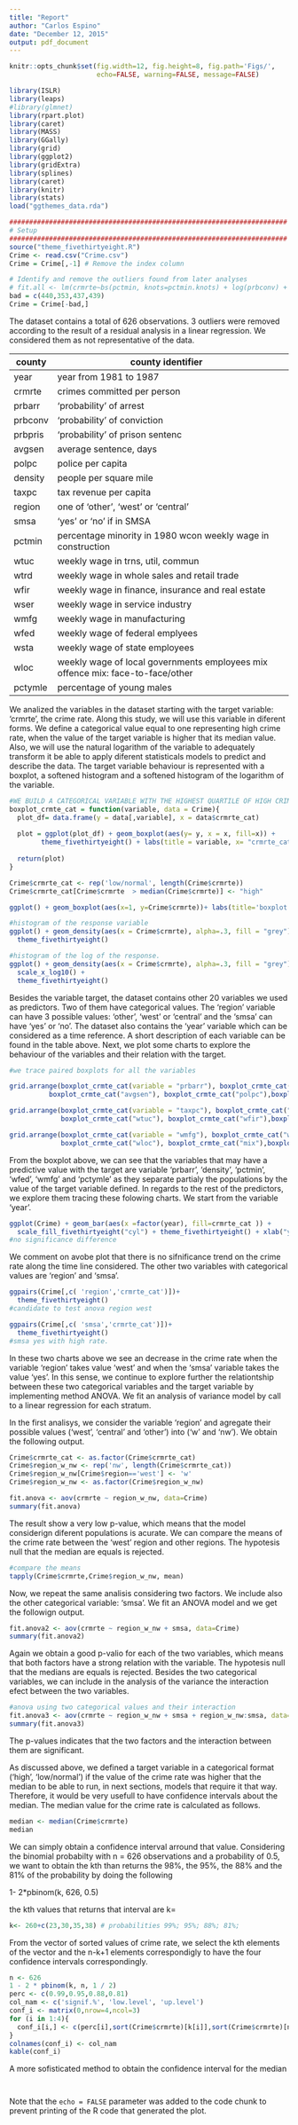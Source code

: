 ```yaml
---
title: "Report"
author: "Carlos Espino"
date: "December 12, 2015"
output: pdf_document
---
```

```r
knitr::opts_chunk$set(fig.width=12, fig.height=8, fig.path='Figs/',
                      echo=FALSE, warning=FALSE, message=FALSE)
```

\section{Introduction}

\section{Dataset}

```r
library(ISLR)
library(leaps)
#library(glmnet)
library(rpart.plot)
library(caret)
library(MASS)
library(GGally)
library(grid)
library(ggplot2)
library(gridExtra)
library(splines)
library(caret)
library(knitr)
library(stats)
load("ggthemes_data.rda")

######################################################################
# Setup
######################################################################
source("theme_fivethirtyeight.R")
Crime <- read.csv("Crime.csv")
Crime = Crime[,-1] # Remove the index column

# Identify and remove the outliers found from later analyses
# fit.all <- lm(crmrte~bs(pctmin, knots=pctmin.knots) + log(prbconv) + log(polpc) + prbarr + density:county + prbarr:prbpris + pctmin:polpc + polpc:wfed + density:pctmin + density:pctymle + taxpc:wfed + region:wsta, data=Crime)
bad = c(440,353,437,439)
Crime = Crime[-bad,]
```

The dataset contains a total of 626 observations. 3 outliers were removed according to the result of a residual analysis in a linear regression. We considered them as not representative of the data. 

| county   | county identifier                                                              |   |
|----------|--------------------------------------------------------------------------------|---|
| year     | year from 1981 to 1987                                                         |   |
| crmrte   | crimes committed per person                                                    |   |
| prbarr   | 'probability' of arrest                                                        |   |
| prbconv  | 'probability' of conviction                                                    |   |
| prbpris  | 'probability' of prison sentenc                                                |   |
| avgsen   | average sentence, days                                                         |   |
| polpc    | police per capita                                                              |   |
| density  | people per square mile                                                         |   |
| taxpc    | tax revenue per capita                                                         |   |
| region   | one of 'other', 'west' or 'central'                                            |   |
| smsa     | 'yes' or 'no' if in SMSA                                                       |   |
| pctmin   | percentage minority in 1980 wcon weekly wage in construction                   |   |
| wtuc     | weekly wage in trns, util, commun                                              |   |
| wtrd     | weekly wage in whole sales and retail trade                                    |   |
| wfir     | weekly wage in finance, insurance and real estate                              |   |
| wser     | weekly wage in service industry                                                |   |
| wmfg     | weekly wage in manufacturing                                                   |   |
| wfed     | weekly wage of federal emplyees                                                |   |
| wsta     | weekly wage of state employees                                                 |   |
| wloc     | weekly wage of local governments employees mix offence mix: face-to-face/other |   |
| pctymle  | percentage of young males                                                      |   |

We analized the variables in the dataset starting with the target variable: 'crmrte', the crime rate. Along this study, we will use this variable in diferent forms. We define a categorical value equal to one representing high crime rate, when the value of the target variable is higher that its median value. Also, we will use the natural logarithm of the variable to adequately transform it be able to apply diferent statisticals models to predict and describe the data. The target variable behaviour is represented with a boxplot, a softened histogram and a softened histogram of the logarithm of the variable.

```r
#WE BUILD A CATEGORICAL VARIABLE WITH THE HIGHEST QUARTILE OF HIGH CRIME RATE
boxplot_crmte_cat = function(variable, data = Crime){
  plot_df= data.frame(y = data[,variable], x = data$crmrte_cat)
  
  plot = ggplot(plot_df) + geom_boxplot(aes(y= y, x = x, fill=x)) + 
        theme_fivethirtyeight() + labs(title = variable, x= "crmrte_cat", y = variable )
  
  return(plot)
}

Crime$crmrte_cat <- rep('low/normal', length(Crime$crmrte))
Crime$crmrte_cat[Crime$crmrte  > median(Crime$crmrte)] <- "high"

ggplot() + geom_boxplot(aes(x=1, y=Crime$crmrte))+ labs(title='boxplot - crime rate')

#histogram of the response variable
ggplot() + geom_density(aes(x = Crime$crmrte), alpha=.3, fill = "grey") + xlab("Crimes per person") +
  theme_fivethirtyeight()

#histogram of the log of the response.
ggplot() + geom_density(aes(x = Crime$crmrte), alpha=.3, fill = "grey") + xlab("log(Crimes per person)") +
  scale_x_log10() +
  theme_fivethirtyeight()
```

Besides the variable target, the dataset contains other 20 variables we used as predictors. Two of them have categorical values. The 'region' variable can have 3 possible values: 'other', 'west' or 'central' and the 'smsa' can have 'yes' or 'no'. The dataset also contains the 'year' variable which can be considered as a time reference. A short description of each variable can be found in the table above. Next, we plot some charts to explore the behaviour of the variables and their relation with the target.

```r
#we trace paired boxplots for all the variables

grid.arrange(boxplot_crmte_cat(variable = "prbarr"), boxplot_crmte_cat("prbconv"), boxplot_crmte_cat("prbpris"),
          boxplot_crmte_cat("avgsen"), boxplot_crmte_cat("polpc"),boxplot_crmte_cat("density"), ncol=3)

grid.arrange(boxplot_crmte_cat(variable = "taxpc"), boxplot_crmte_cat("pctmin"), boxplot_crmte_cat("wcon"),
             boxplot_crmte_cat("wtuc"), boxplot_crmte_cat("wfir"),boxplot_crmte_cat("wser"), ncol=3)

grid.arrange(boxplot_crmte_cat(variable = "wmfg"), boxplot_crmte_cat("wfed"), boxplot_crmte_cat("wsta"),
             boxplot_crmte_cat("wloc"), boxplot_crmte_cat("mix"),boxplot_crmte_cat("pctymle"), ncol=3)

```

From the boxplot above, we can see that the variables that may have a predictive value with the target are variable 'prbarr', 'density', 'pctmin', 'wfed', 'wmfg' and 'pctymle' as they separate partialy the populations by the value of the target variable defined. In regards to the rest of the predictors, we explore them tracing these folowing charts. We start from the variable 'year'.

```r
ggplot(Crime) + geom_bar(aes(x =factor(year), fill=crmrte_cat )) +
  scale_fill_fivethirtyeight("cyl") + theme_fivethirtyeight() + xlab("year")
#no significance difference
```

We comment on avobe plot that there is no sifnificance trend on the crime rate along the time line considered. The other two variables with categorical values are 'region' and 'smsa'.

```r
ggpairs(Crime[,c( 'region','crmrte_cat')])+
  theme_fivethirtyeight()
#candidate to test anova region west

ggpairs(Crime[,c( 'smsa','crmrte_cat')])+
  theme_fivethirtyeight()
#smsa yes with high rate.
```

In these two charts above we see an decrease in the crime rate when the variable 'region' takes value 'west' and when the 'smsa' variable takes the value 'yes'.
In this sense, we continue to explore further the relationtship between these two categorical variables and the target variable by implementing method ANOVA. We fit an analysis of variance model by call to a linear regression for each stratum.

\section{ANOVA models}

In the first analisys, we consider the variable 'region' and agregate their possible values ('west', 'central' and 'other') into ('w' and 'nw'). We obtain the following output.

```r
Crime$crmrte_cat <- as.factor(Crime$crmrte_cat)
Crime$region_w_nw <- rep('nw', length(Crime$crmrte_cat))
Crime$region_w_nw[Crime$region=='west'] <- 'w'
Crime$region_w_nw <- as.factor(Crime$region_w_nw)

fit.anova <- aov(crmrte ~ region_w_nw, data=Crime)
summary(fit.anova)
```

The result show a very low p-value, which means that the model considerign diferent populations is acurate. We can compare the means of the crime rate between the 'west' region and other regions. The hypotesis null that the median are equals is rejected.

```r
#compare the means
tapply(Crime$crmrte,Crime$region_w_nw, mean)
```

Now, we repeat the same analisis considering two factors. We include also the other categorical variable: 'smsa'. We fit an ANOVA model and we get the followign output. 

```r
fit.anova2 <- aov(crmrte ~ region_w_nw + smsa, data=Crime)
summary(fit.anova2)
```

Again we obtain a good p-valio for each of the two variables, which means that both factors have a strong relation with the variable. The hypotesis null that the medians are equals is rejected.
Besides the two categorical variables, we can include in the analysis of the variance the interaction efect between the two variables. 

```r
#anova using two categorical values and their interaction
fit.anova3 <- aov(crmrte ~ region_w_nw + smsa + region_w_nw:smsa, data=Crime)
summary(fit.anova3)
```

The p-values indicates that the two factors and the interaction between them are significant.

\section{Confidence Interval for the Median}
As discussed above, we defined a target variable in a categorical format ('high', 'low/normal') if the value of the crime rate was higher that the median to be able to run, in next sections, models that require it that way. Therefore, it would be very usefull to have confidence intervals about the median. The median value for the crime rate is calculated as follows.

```r
median <- median(Crime$crmrte)
median
```

We can simply obtain a confidence interval arround that value. Considering the binomial probabilty with n = 626 observations and a probability of 0.5, we want to obtain the kth than returns the 98%, the 95%, the 88% and the 81% of the probability by doing the following

1- 2*pbinom(k, 626, 0.5)

the kth values that returns that interval are k= 
```r
k<- 260+c(23,30,35,38) # probabilities 99%; 95%; 88%; 81%;
```
From the vector of sorted values of crime rate, we select the kth elements of the vector and the n-k+1 elements correspondigly to have the four confidence intervals correspondingly. 

```r
n <- 626
1 - 2 * pbinom(k, n, 1 / 2)
perc <- c(0.99,0.95,0.88,0.81)
col_nam <- c('signif.%', 'low.level', 'up.level')
conf_i <- matrix(0,nrow=4,ncol=3)
for (i in 1:4){
  conf_i[i,] <- c(perc[i],sort(Crime$crmrte)[k[i]],sort(Crime$crmrte)[n-k[i]+1])
}
colnames(conf_i) <- col_nam
kable(conf_i)
```

A more sofisticated method to obtain the confidence interval for the median

```r

```

```r

```
Note that the `echo = FALSE` parameter was added to the code chunk to prevent printing of the R code that generated the plot.
